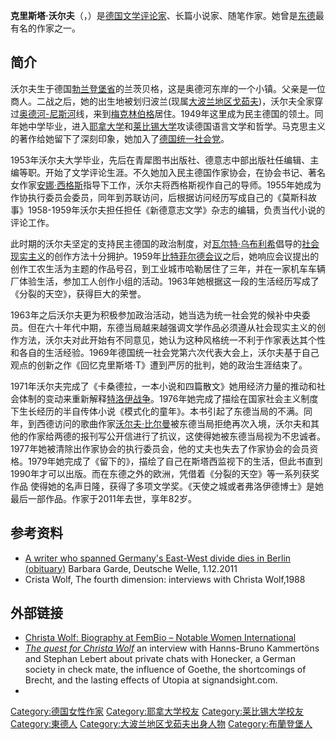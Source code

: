 {{增加来源|time=2020-07-31}}
{{Infobox writer <!-- 本模板详细信息请见 [[:Template:Infobox_Writer/doc|:Template:Infobox Writer/doc]]。 -->
| name         = 克里斯塔·沃尔夫
| image        = Bundesarchiv Bild 183-B0509-0010-006, Christa Wolf.jpg
| imagesize    = 250px
| caption      = 
| pseudonym    = 
| zi           = 
| hao          = 
| birthname    = Christa Wolf
| birthdate    = {{Birth date|1929|03|18}}
| birthplace   = {{flag|Weimar Republic}}[[布蘭登堡省|布蘭登堡省]]（今[[大波兰地区戈茹夫|大波兰地区戈茹夫]]）
| deathdate    = {{death date and age|2011|12|01|1929|03|18}}
| deathplace   = {{DEU}}[[柏林|柏林]]
| occupation   = 文学评论家，长篇小说家，随笔作家
| nationality  = {{GER}}
| period       = 
| genre        = 
| subject      = 
| movement     = 
| notableworks = 
| spouse       = 
| partner      = 
| children     = 
| relatives    = 
| influences   = 
| influenced   = 
| awards       = 
| signature    = 
| website      = 
}}

'''克里斯塔·沃尔夫'''（{{lang-de|'''Christa Wolf'''}}，{{bd|1929年|3月18日|2011年|12月1日|catIdx=Wolf}}）是[[德国|德国]][[文学批评|文学评论家]]、长篇小说家、随笔作家。她曾是[[东德|东德]]最有名的作家之一。

== 简介 ==
沃尔夫生于德国[[勃兰登堡省|勃兰登堡省]]的兰茨贝格，这是奥德河东岸的一个小镇。父亲是一位商人。二战之后，她的出生地被划归波兰(现属[[大波兰地区戈茹夫|大波兰地区戈茹夫]])，沃尔夫全家穿过[[奥德河-尼斯河|奥德河-尼斯河]]线，来到[[梅克林伯格|梅克林伯格]]居住。1949年这里成为民主德国的领土。同年她中学毕业，进入[[耶拿大学|耶拿大学]]和[[莱比锡大学|莱比锡大学]]攻读德国语言文学和哲学。马克思主义的著作给她留下了深刻印象，她加入了[[德国统一社会党|德国统一社会党]]。

1953年沃尔夫大学毕业，先后在青犀图书出版社、德意志中部出版社任编辑、主编等职。开始了文学评论生涯。不久她加入民主德国作家协会，在协会书记、著名女作家[[安娜·西格斯|安娜·西格斯]]指导下工作，沃尔夫将西格斯视作自己的导师。1955年她成为作协执行委员会委员，同年到苏联访问，后根据访问经历写成自己的《莫斯科故事》1958-1959年沃尔夫担任担任《新德意志文学》杂志的编辑，负责当代小说的评论工作。

此时期的沃尔夫坚定的支持民主德国的政治制度，对[[瓦尔特·乌布利希|瓦尔特·乌布利希]]倡导的[[社会现实主义|社会现实主义]]的创作方法十分拥护。1959年[[比特菲尔德会议|比特菲尔德会议]]之后，她响应会议提出的创作工农生活为主题的作品号召，到工业城市哈勒居住了三年，并在一家机车车辆厂体验生活，参加工人创作小组的活动。1963年她根据这一段的生活经历写成了《分裂的天空》，获得巨大的荣誉。

1963年之后沃尔夫更为积极参加政治活动，她当选为统一社会党的候补中央委员。但在六十年代中期，东德当局越来越强调文学作品必须遵从社会现实主义的创作方法，沃尔夫对此开始有不同意见，她认为这种风格统一不利于作家表达其个性和各自的生活经验。1969年德国统一社会党第六次代表大会上，沃尔夫基于自己观点的创新之作《回忆克里斯塔·T》遭到严厉的批判，她的政治生涯结束了。

1971年沃尔夫完成了《卡桑德拉，一本小说和四篇散文》她用经济力量的推动和社会体制的变动来重新解释[[特洛伊战争|特洛伊战争]]。1976年她完成了描绘在国家社会主义制度下生长经历的半自传体小说《模式化的童年》。本书引起了东德当局的不满。同年，到西德访问的歌曲作家[[沃尔夫·比尔曼|沃尔夫·比尔曼]]被东德当局拒绝再次入境，沃尔夫和其他的作家给两德的报刊写公开信进行了抗议，这使得她被东德当局视为不忠诚者。1977年她被清除出作家协会的执行委员会，他的丈夫也失去了作家协会的会员资格。1979年她完成了《留下的》，描绘了自己在斯塔西监视下的生活，但此书直到1990年才可以出版。而在东德之外的欧洲，凭借着《分裂的天空》等一系列获奖作品 使得她的名声日隆，获得了多项文学奖。《天使之城或者弗洛伊德博士》是她最后一部作品。作家于2011年去世，享年82岁。

== 参考资料 ==
* [http://www.dw-world.de/dw/article/0,,15571446,00.html A writer who spanned Germany's East-West divide dies in Berlin (obituary)] {{Wayback|url=http://www.dw-world.de/dw/article/0,,15571446,00.html |date=20120203090328 }} Barbara Garde, Deutsche Welle, 1.12.2011
*Crista Wolf, The fourth dimension: interviews with Christa Wolf,1988
 
== 外部链接 ==
*[http://www.fembio.org/english/biography.php/woman/biography/christa-wolf/  Christa Wolf: Biography at FemBio – Notable Women International] {{Wayback|url=http://www.fembio.org/english/biography.php/woman/biography/christa-wolf/ |date=20211212133648 }}
*[http://www.signandsight.com/features/417.html ''The quest for Christa Wolf''] {{Wayback|url=http://www.signandsight.com/features/417.html |date=20201201202446 }} an interview with Hanns-Bruno Kammertöns and Stephan Lebert about private chats with Honecker, a German society in check mate, the influence of Goethe, the shortcomings of Brecht, and the lasting effects of Utopia at signandsight.com.
* {{Find a Grave|81286348}}

{{Authority control}}
{{DEFAULTSORT:Wolf, Christa}}

[[Category:德国女性作家|Category:德国女性作家]]
[[Category:耶拿大学校友|Category:耶拿大学校友]]
[[Category:莱比锡大学校友|Category:莱比锡大学校友]]
[[Category:東德人|Category:東德人]]
[[Category:大波兰地区戈茹夫出身人物|Category:大波兰地区戈茹夫出身人物]]
[[Category:布蘭登堡人|Category:布蘭登堡人]]